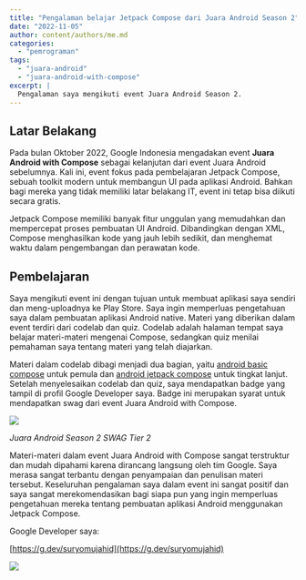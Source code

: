 ```yaml
---
title: "Pengalaman belajar Jetpack Compose dari Juara Android Season 2"
date: "2022-11-05"
author: content/authors/me.md
categories:
  - "pemrograman"
tags:
  - "juara-android"
  - "juara-android-with-compose"
excerpt: |
  Pengalaman saya mengikuti event Juara Android Season 2.
---
```


## Latar Belakang

Pada bulan Oktober 2022, Google Indonesia mengadakan event **Juara Android with Compose** sebagai kelanjutan dari event Juara Android sebelumnya. Kali ini, event fokus pada pembelajaran Jetpack Compose, sebuah toolkit modern untuk membangun UI pada aplikasi Android. Bahkan bagi mereka yang tidak memiliki latar belakang IT, event ini tetap bisa diikuti secara gratis.

Jetpack Compose memiliki banyak fitur unggulan yang memudahkan dan mempercepat proses pembuatan UI Android. Dibandingkan dengan XML, Compose menghasilkan kode yang jauh lebih sedikit, dan menghemat waktu dalam pengembangan dan perawatan kode.

## Pembelajaran

Saya mengikuti event ini dengan tujuan untuk membuat aplikasi saya sendiri dan meng-uploadnya ke Play Store. Saya ingin memperluas pengetahuan saya dalam pembuatan aplikasi Android native. Materi yang diberikan dalam event terdiri dari codelab dan quiz. Codelab adalah halaman tempat saya belajar materi-materi mengenai Compose, sedangkan quiz menilai pemahaman saya tentang materi yang telah diajarkan.

Materi dalam codelab dibagi menjadi dua bagian, yaitu [android basic compose](https://developer.android.com/courses/android-basics-compose/course) untuk pemula dan [android jetpack compose](https://developer.android.com/courses/jetpack-compose/course) untuk tingkat lanjut. Setelah menyelesaikan codelab dan quiz, saya mendapatkan badge yang tampil di profil Google Developer saya. Badge ini merupakan syarat untuk mendapatkan swag dari event Juara Android with Compose.

![](https://suryomujahidschool.files.wordpress.com/2022/11/image-1.png?w=385)

_Juara Android Season 2 SWAG Tier 2_

Materi-materi dalam event Juara Android with Compose sangat terstruktur dan mudah dipahami karena dirancang langsung oleh tim Google. Saya merasa sangat terbantu dengan penyampaian dan penulisan materi tersebut. Keseluruhan pengalaman saya dalam event ini sangat positif dan saya sangat merekomendasikan bagi siapa pun yang ingin memperluas pengetahuan mereka tentang pembuatan aplikasi Android menggunakan Jetpack Compose.

Google Developer saya:

[https://g.dev/suryomujahid](https://g.dev/suryomujahid)

![](https://suryomujahidschool.files.wordpress.com/2022/11/gdev-badges-1.png?w=1024)
